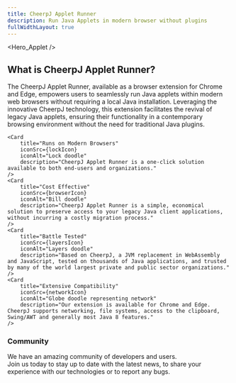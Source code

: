 ```yaml
---
title: CheerpJ Applet Runner
description: Run Java Applets in modern browser without plugins
fullWidthLayout: true
---
```



<Hero_Applet />

<section class="w-full max-w-prose mx-auto text-lg leading-normal px-2 py-16 text-pretty">
	<h2 class="text-3xl font-semibold text-primary-500 mb-4">
		What is CheerpJ Applet Runner?
	</h2>
	<p>
		The CheerpJ Applet Runner, available as a browser extension for Chrome and
		Edge, empowers users to seamlessly run Java applets within modern web
		browsers without requiring a local Java installation. Leveraging the
		innovative CheerpJ technology, this extension facilitates the revival of
		legacy Java applets, ensuring their functionality in a contemporary browsing
		environment without the need for traditional Java plugins.
	</p>
</section>

<section
	class="w-full max-w-screen-2xl mx-auto px-4 sm:px-8 space-y-4 flex flex-wrap items-center justify-center p-10"
	id="features"
>
	<Card
		title="Applets without Java Desktop"
		iconSrc={sparkleIcon}
		iconAlt="Sparkles doodle"
		description="Run Java Applets without a local Java installation, all within your browser."
	/>
	<Card
		title="Easy to Use"
		iconSrc={rocketIcon}
		iconAlt="Rocket doodle"
		description="CheerpJ Applet Runner is a one-click solution available to both end-users and organizations."
	/>

    <Card
    	title="Runs on Modern Browsers"
    	iconSrc={lockIcon}
    	iconAlt="Lock doodle"
    	description="CheerpJ Applet Runner is a one-click solution available to both end-users and organizations."
    />
    <Card
    	title="Cost Effective"
    	iconSrc={browserIcon}
    	iconAlt="Bill doodle"
    	description="CheerpJ Applet Runner is a simple, economical solution to preserve access to your legacy Java client applications, without incurring a costly migration process."
    />
    <Card
    	title="Battle Tested"
    	iconSrc={layersIcon}
    	iconAlt="Layers doodle"
    	description="Based on CheerpJ, a JVM replacement in WebAssembly and JavaScript, tested on thousands of Java applications, and trusted by many of the world largest private and public sector organizations."
    />
    <Card
    	title="Extensive Compatibility"
    	iconSrc={networkIcon}
    	iconAlt="Globe doodle representing network"
    	description="Our extension is available for Chrome and Edge. CheerpJ supports networking, file systems, access to the clipboard, Swing/AWT and generally most Java 8 features."
    />

</section>
<section class="px-4 sm:px-8 py-16 space-y-4 m-auto mb-10 flex col-span-1 items-center justify-center rounded-lg">
	<div>
		<h3 class="font-semibold sm:text-3xl md:text-4xl">Community</h3>
		<p class="pt-4 text-stone-400 leading-7">
			We have an amazing community of developers and users. <br />
			Join us today to stay up to date with the latest news, to share your experience
			with our technologies or to report any bugs.
		</p>
		<div class="mt-4 flex flex-wrap gap-4 pt-5">
			<LinkButton
				href="https://github.com/leaningtech/cheerpj-applet-runner"
				label="Report a bug"
				type="primary"
				iconRight="mdi:github"
			/>
			<LinkButton
				href={DISCORD_URL}
				label="Join the community"
				type="discord"
				iconRight="ic:baseline-discord"
			/>
			<LinkButton
				href="/cheerpj-applet-runner/getting-started"
				label="Documentation"
				type="secondary"
				iconRight="iconoir:google-docs"
			/>
		</div>
	</div>
</section>
